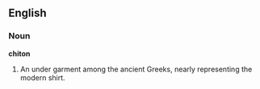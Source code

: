==English==

===Noun===

'''chiton'''

#An under garment among the ancient Greeks, nearly representing the modern shirt.